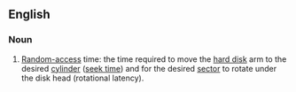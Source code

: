 ==English==

===Noun===
{{en-noun|?}}

# {{lb|en|computer science}} [[random-access|Random-access]] time: the time required to move the [[hard disk]] arm to the desired [[cylinder]] ([[seek time]]) and for the desired [[sector]] to rotate under the disk head (rotational latency).